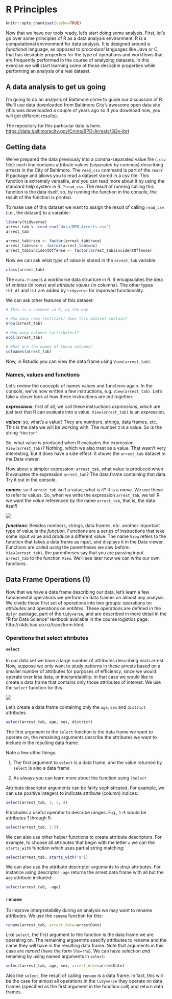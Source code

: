 # R Principles

```r
knitr::opts_chunk$set(cache=TRUE)
```

Now that we have our tools ready, let's start doing some analysis. First, let's go over some principles of R as a data analysis environment. R is a computational environment for data analysis. It is designed around a _functional_ language, as opposed to _procedural_ languages like Java or C, that has desirable properties for the type of operations and workflows that are frequently performed in the course of analyzing datasets. In this exercise we will start learning some of those desirable properties while performing an analysis of a real dataset.

## A data analysis to get us going

I'm going to do an analysis of Baltimore crime to guide our discussion of R. We'll use data downloaded from Baltimore City's awesome open data site (this was downloaded a couple of years ago so if you download now, you will get different results). 

The repository for this particular data is here. [https://data.baltimorecity.gov/Crime/BPD-Arrests/3i3v-ibrt](https://data.baltimorecity.gov/Crime/BPD-Arrests/3i3v-ibrt) 

## Getting data

We've prepared the data previously into a comma-separated value file (`.csv` file): each line contains attribute values (separated by commas) describing arrests in the City of Baltimore. The `read_csv` command is part of the `readr` R package and allows you to read a dataset stored in a csv file. This function is extremely versatile, and you can read more about it by using the standard help system in R: `?read_csv`. The result of running calling this function is the data itself, so, by running the function in the console, the result of the function is printed. 

To make use of this dataset we want to assign the result of calling `read_csv` (i.e., the dataset) to a variable:

```r
library(tidyverse)
arrest_tab <- read_csv("data/BPD_Arrests.csv")
arrest_tab
```

```r
arrest_tab$race <- factor(arrest_tab$race)
arrest_tab$sex <- factor(arrest_tab$sex)
arrest_tab$incidentOffense <- factor(arrest_tab$incidentOffense)
```

Now we can ask what _type_ of value is stored in the `arrest_tab` variable:

```r
class(arrest_tab)
```

The `data.frame` is a workhorse data structure in R. It encapsulates the idea of _entities_ (in rows) and _attribute values_ (in columns). The other types `tbl_df` and `tbl` are added by `tidyverse` for improved functionality.

We can ask other features of this dataset:

```r
# This is a comment in R, by the way

# How many rows (entities) does this dataset contain?
nrow(arrest_tab)

# How many columns (attributes)?
ncol(arrest_tab)

# What are the names of those columns?
colnames(arrest_tab)
```

Now, in Rstudio you can view the data frame using `View(arrest_tab)`.

### Names, values and functions

Let's review the concepts of names values and functions again. In the console, we've now written a few instructions, e.g. `View(arrest_tab)`. Let's take a closer look at how these instructions are put together.

**_expressions_**: first of all, we call these instructions _expressions_, which are just text that R can evaluate into a value. `View(arrest_tab)` is an expression.

**_values_**: so, what's a value? They are numbers, strings, data frames, etc. This is the data we will be working with. The number `2` is a value. So is the string `"Hector"`. 

So, what value is produced when R evaluates the expression `View(arrest_tab)`? Nothing, which we also treat as a value. That wasn't very interesting, but it does have a side effect: it shows the `arrest_tab` dataset in the Data viewer. 

How about a simpler expression: `arrest_tab`, what value is produced when R evaluates the expression `arrest_tab`? The data.frame containing that data. Try it out in the console.

**_names_**: so if `arrest_tab` isn't a value, what is it? It is a _name_. We use these to refer to values. So, when we write the expression `arrest_tab`, we tell R we want the _value_ referenced by the name `arrest_tab`, that is, the data itself!

![](img/names_values.png)

**_functions_**: Besides numbers, strings, data frames, etc. another important type of value is the _function_. Functions are a series of instructions that take some input value and produce a different value. The name `View` refers to the function that takes a data frame as input, and displays it in the Data viewer. Functions are called using the parentheses we saw before: `View(arrest_tab)`, the parentheses say that you are passing input `arrest_tab` to the function `View`. We'll see later how we can write our own functions.

## Data Frame Operations (1)

Now that we have a data frame describing our data, let's learn a few fundamental operations we perform on data frames on almost any analysis. We divide these first set of operations into two groups: operations on _attributes_ and operations on _entitites_. These operations are defined in the `dplyr` package, part of the `tidyverse`, and are described in more detail in the "R for Data Science" textbook available in the course logistics page: http://r4ds.had.co.nz/transform.html.

### Operations that select attributes

#### `select`

In our data set we have a large number of attributes describing each arrest. Now, suppose we only want to study patterns in these arrests based on a smaller number of attributes for purposes of efficiency, since we would operate over less data, or interpretability. In that case we would like to create a data frame that contains only those attributes of interest. We use the `select` function for this.

![](img/select.png)

Let's create a data frame containing only the `age`, `sex` and `district` attributes

```r
select(arrest_tab, age, sex, district)
```

The first argument to the `select` function is the data frame we want to operate on, the remaining arguments describe the attributes we want to include in the resulting data frame. 

Note a few other things:

1) The first argument to `select` is a data frame, and the value returned by `select` is also a data frame

2) As always you can learn more about the function using `?select`

Attribute descriptor arguments can be fairly sophisticated. For example, we can use positive integers to indicate attribute (column) indices:

```r
select(arrest_tab, 1, 3, 4)
```

R includes a useful operator to describe ranges. E.g., `1:5` would be attributes 1 through 5:

```r
select(arrest_tab, 1:5)
```

We can also use other helper functions to create attribute descriptors. For example, to choose all attributes that begin with the letter `a` we can the `starts_with` function which uses partial string matching:

```r
select(arrest_tab, starts_with("a"))
```

We can also use the attribute descriptor arguments to _drop_ attributes. For instance using descriptor `-age` returns the arrest data frame with all but the `age` attribute included:

```r
select(arrest_tab, -age)
```

### `rename`

To improve interpretability during an analysis we may want to rename attributes. We use the `rename` function for this:

```r
rename(arrest_tab, arrest_date=arrestDate)
```

Like `select`, the first argument to the function is the data frame we are operating on. The remaining arguemnts specify attributes to rename and the name they will have in the resulting data frame. Note that arguments in this case are _named_ (have the form `lhs=rhs`). We can have selection _and_ renaming by using named arguments in `select`:

```r
select(arrest_tab, age, sex, arrest_date=arrestDate)
```

Also like `select`, the result of calling `rename` is a data frame. In fact, this will be the case for almost all operations in the `tidyverse` they operate on data frames (specified as the first argument in the function call) and return data frames.



